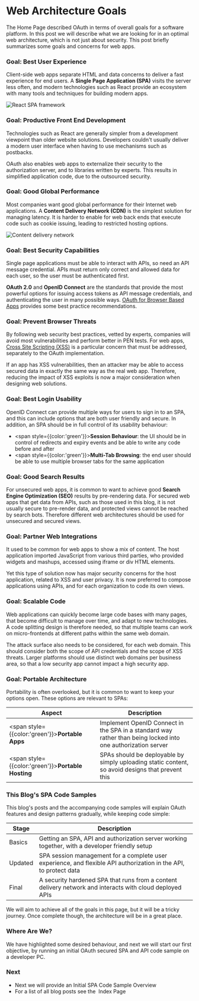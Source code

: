 # Web Architecture Goals

The <Link href='/'>Home Page</Link> described OAuth in terms of overall goals for a software platform. In this post we will describe what we are looking for in an optimal web architecture, which is not just about security. This post briefly summarizes some goals and concerns for web apps.

### Goal: Best User Experience

Client-side web apps separate HTML and data concerns to deliver a fast experience for end users. A **Single Page Application (SPA)** visits the server less often, and modern technologies such as React provide an ecosystem with many tools and techniques for building modern apps.

![React SPA framework](/images/10/react.jpg)

### Goal: Productive Front End Development

Technologies such as React are generally simpler from a development viewpoint than older website solutions. Developers couldn't usually deliver a modern user interface when having to use mechanisms such as postbacks.

OAuth also enables web apps to externalize their security to the authorization server, and to libraries written by experts. This results in simplified application code, due to the outsourced security.

### Goal: Good Global Performance

Most companies want good global performance for their Internet web applications. A **Content Delivery Network (CDN)** is the simplest solution for managing latency. It is harder to enable for web back ends that execute code such as cookie issuing, leading to restricted hosting options.

![Content delivery network](/images/10/cdn.jpg)

### Goal: Best Security Capabilities

Single page applications must be able to interact with APIs, so need an API message credential. APIs must return only correct and allowed data for each user, so the user must be authenticated first.

**OAuth 2.0** and **OpenID Connect** are the standards that provide the most powerful options for issuing access tokens as API message credentials, and authenticating the user in many possible ways. [OAuth for Browser Based Apps](https://datatracker.ietf.org/doc/html/draft-ietf-oauth-browser-based-apps) provides some best practice recommendations.

### Goal: Prevent Browser Threats

By following web security best practices, vetted by experts, companies will avoid most vulnerabilities and perform better in PEN tests. For web apps, [Cross Site Scripting (XSS)](https://owasp.org/www-community/attacks/xss/a) is a particular concern that must be addressed, separately to the OAuth implementation.

If an app has XSS vulnerabilities, then an attacker may be able to access secured data in exactly the same way as the real web app. Therefore, reducing the impact of XSS exploits is now a major consideration when designing web solutions.

### Goal: Best Login Usability

OpenID Connect can provide multiple ways for users to sign in to an SPA, and this can include options that are both user friendly and secure. In addition, an SPA should be in full control of its usability behaviour:

- <span style={{color:'green'}}>**Session Behaviour**</span>: the UI should be in control of redirects and expiry events and be able to write any code before and after
- <span style={{color:'green'}}>**Multi-Tab Browsing**</span>: the end user should be able to use multiple browser tabs for the same application

### Goal: Good Search Results

For unsecured web apps, it is common to want to achieve good **Search Engine Optimization (SEO)** results by pre-rendering data. For secured web apps that get data from APIs, such as those used in this blog, it is not usually secure to pre-render data, and protected views cannot be reached by search bots. Therefore different web architectures should be used for unsecured and secured views.

### Goal: Partner Web Integrations

It used to be common for web apps to show a mix of content. The host application imported JavaScript from various third parties, who provided widgets and mashups, accessed using iframe or div HTML elements.

Yet this type of solution now has major security concerns for the host application, related to XSS and user privacy. It is now preferred to compose applications using APIs, and for each organization to code its own views.

### Goal: Scalable Code

Web applications can quickly become large code bases with many pages, that become difficult to manage over time, and adapt to new technologies. A code splitting design is therefore needed, so that multiple teams can work on micro-frontends at different paths within the same web domain.

The attack surface also needs to be considered, for each web domain. This should consider both the scope of API credentials and the scope of XSS threats. Larger platforms should use distinct web domains per business area, so that a low security app cannot impact a high security app.

### Goal: Portable Architecture

Portability is often overlooked, but it is common to want to keep your options open. These options are relevant to SPAs:

| Aspect | Description |
| ------ | ----------- |
| <span style={{color:'green'}}>**Portable Apps**</span> | Implement OpenID Connect in the SPA in a standard way rather than being locked into one authorization server |
| <span style={{color:'green'}}>**Portable Hosting**</span> | SPAs should be deployable by simply uploading static content, so avoid designs that prevent this |

### This Blog's SPA Code Samples

This blog's posts and the accompanying code samples will explain OAuth features and design patterns gradually, while keeping code simple:

| Stage | Description |
| ----- | ----------- |
| <Link href='/posts/basicspa-overview'>Basics</Link> | Getting an SPA, API and authorization server working together, with a developer friendly setup |
| <Link href='/posts/improved-spa-code-sample-overview'>Updated</Link> | SPA session management for a complete user experience, and flexible API authorization in the API, to protect data |
| <Link href='/posts/final-spa-overview'>Final</Link> | A security hardened SPA that runs from a content delivery network and interacts with cloud deployed APIs |

We will aim to achieve all of the goals in this page, but it will be a tricky journey. Once complete though, the architecture will be in a great place.

### Where Are We?

We have highlighted some desired behaviour, and next we will start our first objective, by running an initial OAuth secured SPA and API code sample on a developer PC.

### Next

- Next we will provide an <Link href='/posts/basicspa-overview'>Initial SPA Code Sample Overview</Link>
- For a list of all blog posts see the  <Link href='/posts/index'>Index Page</Link>
